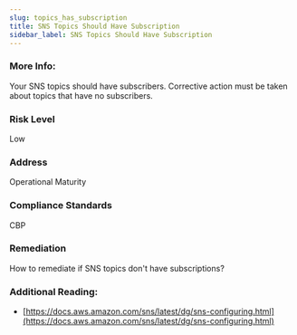 ```yaml
---
slug: topics_has_subscription
title: SNS Topics Should Have Subscription
sidebar_label: SNS Topics Should Have Subscription
---
```


### More Info:

Your SNS topics should have subscribers. Corrective action must be taken about topics that have no subscribers.

### Risk Level

Low

### Address

Operational Maturity

### Compliance Standards

CBP

### Remediation

How to remediate if SNS topics don't have subscriptions?

### Additional Reading:

- [https://docs.aws.amazon.com/sns/latest/dg/sns-configuring.html](https://docs.aws.amazon.com/sns/latest/dg/sns-configuring.html) 

